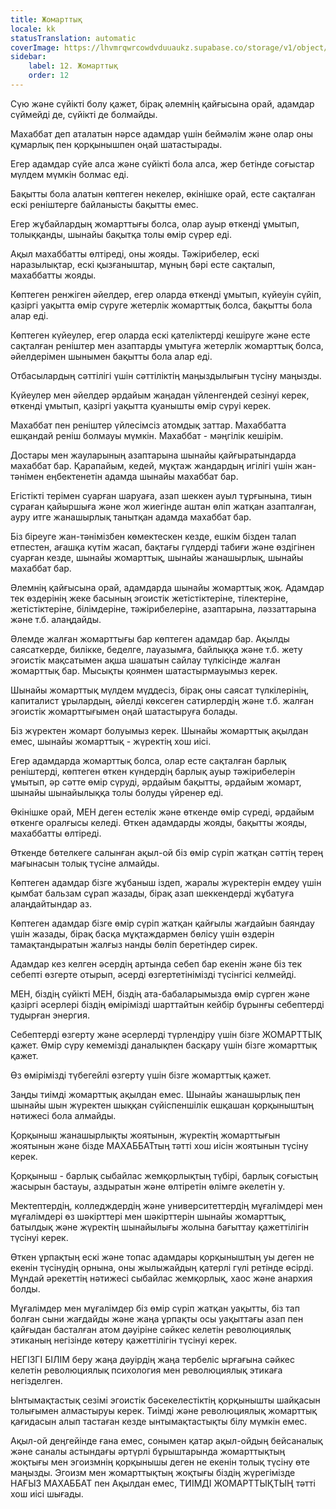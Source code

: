 ```yaml
---
title: Жомарттық
locale: kk
statusTranslation: automatic
coverImage: https://lhvmrqwrcowdvduuaukz.supabase.co/storage/v1/object/public/strapi-uploads/small_cover-educacion-fundamental.webp-2d51a7828a2b1309555be27f7e2a61a0.webp
sidebar:
    label: 12. Жомарттық
    order: 12
---
```

Сүю және сүйікті болу қажет, бірақ әлемнің қайғысына орай, адамдар сүймейді де, сүйікті де болмайды.

Махаббат деп аталатын нәрсе адамдар үшін беймәлім және олар оны құмарлық пен қорқынышпен оңай шатастырады.

Егер адамдар сүйе алса және сүйікті бола алса, жер бетінде соғыстар мүлдем мүмкін болмас еді.

Бақытты бола алатын көптеген некелер, өкінішке орай, есте сақталған ескі реніштерге байланысты бақытты емес.

Егер жұбайлардың жомарттығы болса, олар ауыр өткенді ұмытып, толыққанды, шынайы бақытқа толы өмір сүрер еді.

Ақыл махаббатты өлтіреді, оны жояды. Тәжірибелер, ескі наразылықтар, ескі қызғаныштар, мұның бәрі есте сақталып, махаббатты жояды.

Көптеген ренжіген әйелдер, егер оларда өткенді ұмытып, күйеуін сүйіп, қазіргі уақытта өмір сүруге жетерлік жомарттық болса, бақытты бола алар еді.

Көптеген күйеулер, егер оларда ескі қателіктерді кешіруге және есте сақталған реніштер мен азаптарды ұмытуға жетерлік жомарттық болса, әйелдерімен шынымен бақытты бола алар еді.

Отбасылардың сәттілігі үшін сәттіліктің маңыздылығын түсіну маңызды.

Күйеулер мен әйелдер әрдайым жаңадан үйленгендей сезінуі керек, өткенді ұмытып, қазіргі уақытта қуанышты өмір сүруі керек.

Махаббат пен реніштер үйлесімсіз атомдық заттар. Махаббатта ешқандай реніш болмауы мүмкін. Махаббат - мәңгілік кешірім.

Достары мен жауларының азаптарына шынайы қайғыратындарда махаббат бар. Қарапайым, кедей, мұқтаж жандардың игілігі үшін жан-тәнімен еңбектенетін адамда шынайы махаббат бар.

Егістікті терімен суарған шаруаға, азап шеккен ауыл тұрғынына, тиын сұраған қайыршыға және жол жиегінде аштан өліп жатқан азапталған, ауру итге жанашырлық танытқан адамда махаббат бар.

Біз біреуге жан-тәнімізбен көмектескен кезде, ешкім бізден талап етпестен, ағашқа күтім жасап, бақтағы гүлдерді табиғи және өздігінен суарған кезде, шынайы жомарттық, шынайы жанашырлық, шынайы махаббат бар.

Әлемнің қайғысына орай, адамдарда шынайы жомарттық жоқ. Адамдар тек өздерінің жеке басының эгоистік жетістіктеріне, тілектеріне, жетістіктеріне, білімдеріне, тәжірибелеріне, азаптарына, ләззаттарына және т.б. алаңдайды.

Әлемде жалған жомарттығы бар көптеген адамдар бар. Ақылды саясаткерде, билікке, беделге, лауазымға, байлыққа және т.б. жету эгоистік мақсатымен ақша шашатын сайлау түлкісінде жалған жомарттық бар. Мысықты қоянмен шатастырмауымыз керек.

Шынайы жомарттық мүлдем мүддесіз, бірақ оны саясат түлкілерінің, капиталист ұрылардың, әйелді көксеген сатирлердің және т.б. жалған эгоистік жомарттығымен оңай шатастыруға болады.

Біз жүректен жомарт болуымыз керек. Шынайы жомарттық ақылдан емес, шынайы жомарттық - жүректің хош иісі.

Егер адамдарда жомарттық болса, олар есте сақталған барлық реніштерді, көптеген өткен күндердің барлық ауыр тәжірибелерін ұмытып, әр сәтте өмір сүруді, әрдайым бақытты, әрдайым жомарт, шынайы шынайылыққа толы болуды үйренер еді.

Өкінішке орай, МЕН деген естелік және өткенде өмір сүреді, әрдайым өткенге оралғысы келеді. Өткен адамдарды жояды, бақытты жояды, махаббатты өлтіреді.

Өткенде бөтелкеге салынған ақыл-ой біз өмір сүріп жатқан сәттің терең мағынасын толық түсіне алмайды.

Көптеген адамдар бізге жұбаныш іздеп, жаралы жүректерін емдеу үшін қымбат бальзам сұрап жазады, бірақ азап шеккендерді жұбатуға алаңдайтындар аз.

Көптеген адамдар бізге өмір сүріп жатқан қайғылы жағдайын баяндау үшін жазады, бірақ басқа мұқтаждармен бөлісу үшін өздерін тамақтандыратын жалғыз нанды бөліп беретіндер сирек.

Адамдар кез келген әсердің артында себеп бар екенін және біз тек себепті өзгерте отырып, әсерді өзгертетінімізді түсінгісі келмейді.

МЕН, біздің сүйікті МЕН, біздің ата-бабаларымызда өмір сүрген және қазіргі әсерлері біздің өмірімізді шарттайтын кейбір бұрынғы себептерді тудырған энергия.

Себептерді өзгерту және әсерлерді түрлендіру үшін бізге ЖОМАРТТЫҚ қажет. Өмір сүру кемемізді даналықпен басқару үшін бізге жомарттық қажет.

Өз өмірімізді түбегейлі өзгерту үшін бізге жомарттық қажет.

Заңды тиімді жомарттық ақылдан емес. Шынайы жанашырлық пен шынайы шын жүректен шыққан сүйіспеншілік ешқашан қорқыныштың нәтижесі бола алмайды.

Қорқыныш жанашырлықты жоятынын, жүректің жомарттығын жоятынын және бізде МАХАББАТтың тәтті хош иісін жоятынын түсіну керек.

Қорқыныш - барлық сыбайлас жемқорлықтың түбірі, барлық соғыстың жасырын бастауы, аздыратын және өлтіретін өлімге әкелетін у.

Мектептердің, колледждердің және университеттердің мұғалімдері мен мұғалімдері өз шәкірттері мен шәкірттерін шынайы жомарттық, батылдық және жүректің шынайылығы жолына бағыттау қажеттілігін түсінуі керек.

Өткен ұрпақтың ескі және топас адамдары қорқыныштың уы деген не екенін түсінудің орнына, оны жылыжайдың қатерлі гүлі ретінде өсірді. Мұндай әрекеттің нәтижесі сыбайлас жемқорлық, хаос және анархия болды.

Мұғалімдер мен мұғалімдер біз өмір сүріп жатқан уақытты, біз тап болған сыни жағдайды және жаңа ұрпақты осы уақыттағы азап пен қайғыдан басталған атом дәуіріне сәйкес келетін революциялық этиканың негізінде көтеру қажеттілігін түсінуі керек.

НЕГІЗГІ БІЛІМ беру жаңа дәуірдің жаңа тербеліс ырғағына сәйкес келетін революциялық психология мен революциялық этикаға негізделген.

Ынтымақтастық сезімі эгоистік бәсекелестіктің қорқынышты шайқасын толығымен алмастыруы керек. Тиімді және революциялық жомарттық қағидасын алып тастаған кезде ынтымақтастықты білу мүмкін емес.

Ақыл-ой деңгейінде ғана емес, сонымен қатар ақыл-ойдың бейсаналық және саналы астындағы әртүрлі бұрыштарында жомарттықтың жоқтығы мен эгоизмнің қорқынышы деген не екенін толық түсіну өте маңызды. Эгоизм мен жомарттықтың жоқтығы біздің жүрегімізде НАҒЫЗ МАХАББАТ пен Ақылдан емес, ТИІМДІ ЖОМАРТТЫҚТЫҢ тәтті хош иісі шығады.
